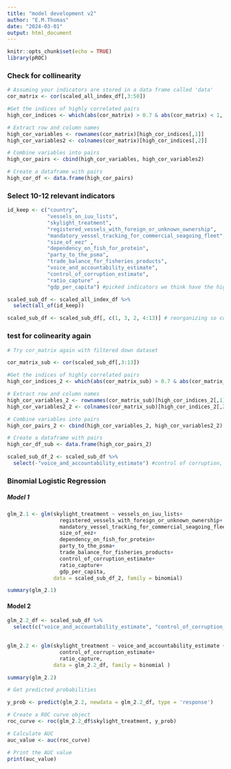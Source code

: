 ```yaml
---
title: "model development v2"
author: "E.M.Thomas"
date: "2024-03-01"
output: html_document
---
```


```r
knitr::opts_chunk$set(echo = TRUE)
library(pROC)
```

### Check for collinearity 
```r
# Assuming your indicators are stored in a data frame called 'data'
cor_matrix <- cor(scaled_all_index_df[,3:50])

#Get the indices of highly correlated pairs
high_cor_indices <- which(abs(cor_matrix) > 0.7 & abs(cor_matrix) < 1, arr.ind = TRUE)

# Extract row and column names
high_cor_variables <- rownames(cor_matrix)[high_cor_indices[,1]]
high_cor_variables2 <- colnames(cor_matrix)[high_cor_indices[,2]]

# Combine variables into pairs
high_cor_pairs <- cbind(high_cor_variables, high_cor_variables2)

# Create a dataframe with pairs
high_cor_df <- data.frame(high_cor_pairs)
```


### Select 10-12 relevant indicators
```r
id_keep <- c("country",
             "vessels_on_iuu_lists",
             "skylight_treatment",
             "registered_vessels_with_foreign_or_unknown_ownership",
             "mandatory_vessel_tracking_for_commercial_seagoing_fleet",
             "size_of_eez" ,
             "dependency_on_fish_for_protein",
             "party_to_the_psma",
             "trade_balance_for_fisheries_products",
             "voice_and_accountability_estimate",
             "control_of_corruption_estimate",
             "ratio_capture" ,
             "gdp_per_capita") #picked indicators we think have the highest possibility of influencing Skylight outcomes 

scaled_sub_df <- scaled_all_index_df %>% 
  select(all_of(id_keep))

scaled_sub_df <- scaled_sub_df[, c(1, 3, 2, 4:13)] # reorganizing so country and skylight adoption are first 
```


### test for colinearity again
```r
# Try cor_matrix again with filtered down dataset

cor_matrix_sub <- cor(scaled_sub_df[,3:13])

#Get the indices of highly correlated pairs
high_cor_indices_2 <- which(abs(cor_matrix_sub) > 0.7 & abs(cor_matrix_sub) < 1, arr.ind = TRUE)

# Extract row and column names
high_cor_variables_2 <- rownames(cor_matrix_sub)[high_cor_indices_2[,1]]
high_cor_variables2_2 <- colnames(cor_matrix_sub)[high_cor_indices_2[,2]]

# Combine variables into pairs
high_cor_pairs_2 <- cbind(high_cor_variables_2, high_cor_variables2_2)

# Create a dataframe with pairs
high_cor_df_sub <- data.frame(high_cor_pairs_2) 

scaled_sub_df_2 <- scaled_sub_df %>% 
  select(-"voice_and_accountability_estimate") #control of corruption, and voice and accountability are correlated, in first regression control of corruption was more significant so I'm going to keep that one, but we can try it with voice and accountability later 


```


### Binomial Logistic Regression

##### Model 1 
```r
glm_2.1 <- glm(skylight_treatment ~ vessels_on_iuu_lists+
                 registered_vessels_with_foreign_or_unknown_ownership+
                 mandatory_vessel_tracking_for_commercial_seagoing_fleet+
                 size_of_eez+
                 dependency_on_fish_for_protein+
                 party_to_the_psma+
                 trade_balance_for_fisheries_products+
                 control_of_corruption_estimate+
                 ratio_capture+
                 gdp_per_capita, 
               data = scaled_sub_df_2, family = binomial)

summary(glm_2.1)

```


#### Model 2 
```r
glm_2.2_df <- scaled_sub_df %>%  
  select(c("voice_and_accountability_estimate", "control_of_corruption_estimate", "ratio_capture", "skylight_treatment")) 
 

glm_2.2 <- glm(skylight_treatment ~ voice_and_accountability_estimate +
                 control_of_corruption_estimate+
                 ratio_capture, 
               data = glm_2.2_df, family = binomial )

summary(glm_2.2)

# Get predicted probabilities

y_prob <- predict(glm_2.2, newdata = glm_2.2_df, type = 'response')

# Create a ROC curve object
roc_curve <- roc(glm_2.2_df$skylight_treatment, y_prob)

# Calculate AUC
auc_value <- auc(roc_curve)

# Print the AUC value
print(auc_value)

```














